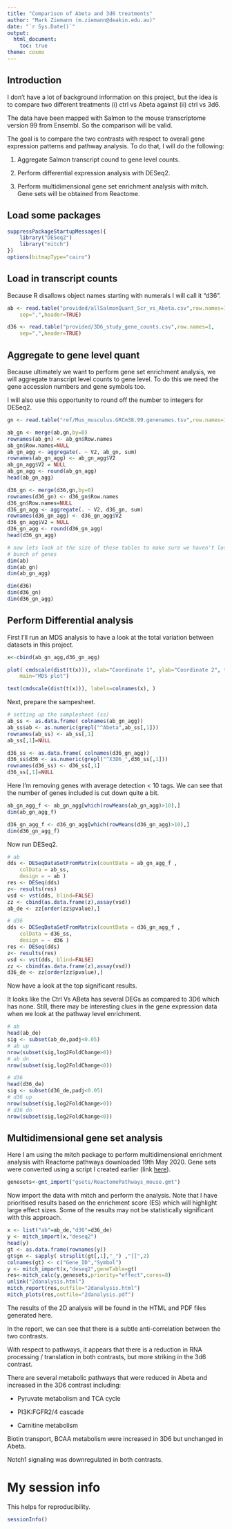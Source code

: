 ```yaml
---
title: "Comparison of Abeta and 3d6 treatments"
author: "Mark Ziemann (m.ziemann@deakin.edu.au)"
date: "`r Sys.Date()`"
output:
  html_document:
    toc: true
theme: cosmo
---
```


## Introduction

I don't have a lot of background information on this project, but the idea is to compare 
two different treatments (i) ctrl vs Abeta against (ii) ctrl vs 3d6.

The data have been mapped with Salmon to the mouse transcriptome version 99 from Ensembl.
So the comparison will be valid.

The goal is to compare the two contrasts with respect to overall gene expression patterns
and pathway analysis. To do that, I will do the following:

1. Aggregate Salmon transcript cound to gene level counts.

2. Perform differential expression analysis with DESeq2.

3. Perform multidimensional gene set enrichment analysis with mitch. Gene sets will be
obtained from Reactome.

## Load some packages
```r
suppressPackageStartupMessages({
    library("DESeq2")
    library("mitch")
})
options(bitmapType="cairo")
```

## Load in transcript counts
Because R disallows object names starting with numerals I will call it "d36".

```r
ab <- read.table("provided/allSalmonQuant_Scr_vs_Abeta.csv",row.names=1,
    sep=",",header=TRUE)

d36 <- read.table("provided/3D6_study_gene_counts.csv",row.names=1,
    sep=",",header=TRUE)

```

## Aggregate to gene level quant

Because ultimately we want to perform gene set enrichment analysis, we will aggregate 
transcript level counts to gene level. To do this we need the gene accession numbers
and gene symbols too.

I will also use this opportunity to round off the number to integers for DESeq2.

```r
gn <- read.table("ref/Mus_musculus.GRCm38.99.genenames.tsv",row.names=1)

ab_gn <- merge(ab,gn,by=0)
rownames(ab_gn) <- ab_gn$Row.names
ab_gn$Row.names=NULL
ab_gn_agg <- aggregate(. ~ V2, ab_gn, sum) 
rownames(ab_gn_agg) <- ab_gn_agg$V2
ab_gn_agg$V2 = NULL
ab_gn_agg <- round(ab_gn_agg)
head(ab_gn_agg)

d36_gn <- merge(d36,gn,by=0)
rownames(d36_gn) <- d36_gn$Row.names
d36_gn$Row.names=NULL
d36_gn_agg <- aggregate(. ~ V2, d36_gn, sum)
rownames(d36_gn_agg) <- d36_gn_agg$V2
d36_gn_agg$V2 = NULL
d36_gn_agg <- round(d36_gn_agg)
head(d36_gn_agg)

# now lets look at the size of these tables to make sure we haven't lost a 
# bunch of genes
dim(ab)
dim(ab_gn)
dim(ab_gn_agg)

dim(d36)
dim(d36_gn)
dim(d36_gn_agg)

```

## Perform Differential analysis

First I'll run an MDS analysis to have a look at the total variation between datasets
in this project.

```r

x<-cbind(ab_gn_agg,d36_gn_agg)

plot( cmdscale(dist(t(x))), xlab="Coordinate 1", ylab="Coordinate 2", type = "n",
    main="MDS plot")

text(cmdscale(dist(t(x))), labels=colnames(x), ) 

```

Next, prepare the sampesheet.

```r
# setting up the samplesheet (ss)
ab_ss <- as.data.frame( colnames(ab_gn_agg))
ab_ss$ab <- as.numeric(grepl("^Abeta",ab_ss[,1]))
rownames(ab_ss) <- ab_ss[,1]
ab_ss[,1]=NULL

d36_ss <- as.data.frame( colnames(d36_gn_agg))
d36_ss$d36 <- as.numeric(grepl("^X3D6_",d36_ss[,1]))
rownames(d36_ss) <- d36_ss[,1]
d36_ss[,1]=NULL

```

Here I'm removing genes with average detection < 10 tags.
We can see that the number of genes included is cut down quite a bit.

```r
ab_gn_agg_f <- ab_gn_agg[which(rowMeans(ab_gn_agg)>10),]
dim(ab_gn_agg_f)

d36_gn_agg_f <- d36_gn_agg[which(rowMeans(d36_gn_agg)>10),]
dim(d36_gn_agg_f)

```

Now run DESeq2.

```r
# ab
dds <- DESeqDataSetFromMatrix(countData = ab_gn_agg_f ,
    colData = ab_ss,
    design = ~ ab )
res <- DESeq(dds)
z<- results(res)
vsd <- vst(dds, blind=FALSE)
zz <- cbind(as.data.frame(z),assay(vsd))
ab_de <- zz[order(zz$pvalue),]

# d36
dds <- DESeqDataSetFromMatrix(countData = d36_gn_agg_f , 
    colData = d36_ss,
    design = ~ d36 )
res <- DESeq(dds)
z<- results(res)
vsd <- vst(dds, blind=FALSE)
zz <- cbind(as.data.frame(z),assay(vsd))
d36_de <- zz[order(zz$pvalue),]

```

Now have a look at the top significant results.

It looks like the Ctrl Vs ABeta has several DEGs as compared to 3D6 which has none. Still,
there may be interesting clues in the gene expression data when we look at the pathway level
enrichment.

```r
# ab
head(ab_de)
sig <- subset(ab_de,padj<0.05)
# ab up
nrow(subset(sig,log2FoldChange>0))
# ab dn
nrow(subset(sig,log2FoldChange<0))

# d36
head(d36_de)
sig <- subset(d36_de,padj<0.05)
# d36 up
nrow(subset(sig,log2FoldChange>0))
# d36 dn
nrow(subset(sig,log2FoldChange<0))

```

## Multidimensional gene set analysis
Here I am using the mitch package to perform multidimensional enrichment analysis with 
Reactome pathways downloaded 19th May 2020. Gene sets were converted using a script
I created earlier 
(link [here](http://genomespot.blogspot.com/2016/12/msigdb-gene-sets-for-mouse.html)).


```r
genesets<-gmt_import("gsets/ReactomePathways_mouse.gmt")
```

Now import the data with mitch and perform the analysis. Note that I have prioritised
results based on the enrichment score (ES) which will highlight large effect sizes.
Some of the results may not be statistically significant with this approach.

```r
x <- list("ab"=ab_de,"d36"=d36_de)
y <- mitch_import(x,"deseq2")
head(y)
gt <- as.data.frame(rownames(y))
gt$gn <- sapply( strsplit(gt[,1],"_") ,"[[",2)
colnames(gt) <- c("Gene_ID","Symbol")
y <- mitch_import(x,"deseq2",geneTable=gt)
res<-mitch_calc(y,genesets,priority="effect",cores=8)
unlink("2danalysis.html")
mitch_report(res,outfile="2danalysis.html")
mitch_plots(res,outfile="2danalysis.pdf")
```
The results of the 2D analysis will be found in the HTML and PDF files generated here.

In the report, we can see that there is a subtle anti-correlation between the two
contrasts. 

With respect to pathways, it appears that there is a reduction in RNA processing /
translation in both contrasts, but more striking in the 3d6 contrast.

There are several metabolic pathways that were reduced in Abeta and increased in the 
3D6 contrast including:

* Pyruvate metabolism and TCA cycle 

* PI3K:FGFR2/4 cascade 

* Carnitine metabolism

Biotin transport, BCAA metabolism were increased in 3D6 but unchanged in Abeta.

Notch1 signaling was downregulated in both contrasts.

# My session info
This helps for reproducibility.

```r
sessionInfo()
```
